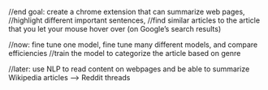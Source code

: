 //end goal: create a chrome extension that can summarize web pages, 
      //highlight different important sentences,
      //find similar articles to the article that you let your mouse hover over (on Google's search results)
      
//now: fine tune one model, fine tune many different models, and compare efficiencies
      //train the model to categorize the article based on genre
      
//later: use NLP to read content on webpages and be able to summarize Wikipedia articles --> Reddit threads
